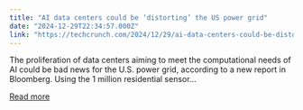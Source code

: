 ```yaml
---
title: "AI data centers could be ‘distorting’ the US power grid"
date: "2024-12-29T22:34:57.000Z"
link: "https://techcrunch.com/2024/12/29/ai-data-centers-could-be-distorting-the-us-power-grid/"
---
```


The proliferation of data centers aiming to meet the computational needs of AI could be bad news for the U.S. power grid, according to a new report in Bloomberg. Using the 1 million residential sensor...

[Read more](https://techcrunch.com/2024/12/29/ai-data-centers-could-be-distorting-the-us-power-grid/)
